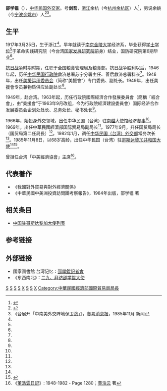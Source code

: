 '''邵学锟'''（{{bd|1917年||catIdx=S}}），[[中华民国|中华民国]][[外交家|外交家]]。号'''剑吾'''，[[浙江|浙江]]余杭（今[[杭州|杭州]][[余杭区|余杭区]]）人<ref name="邵学锟 华夏经纬">{{cite web|url=http://search.huaxia.com/s.jsp?iDocId=505603|title=邵学锟|publisher=华夏人物库 当代人物 台湾|author=华夏经纬网|date=2003-07-16|accessdate=2013年5月18日|language=zh-hans}}{{dead link|date=2018年4月 |bot=InternetArchiveBot |fix-attempted=yes }}</ref>，另说余姚（今[[宁波|宁波]][[余姚市|余姚市]]）人<ref name="邵学锟 档案">{{cite web|url=http://www.zhujida.cn/gzdt_nr.aspx?bid=38&sid=976|title=国民党百年人物——浙江籍人士名录|publisher=[[诸暨|诸暨]]档案|author=信息来源：诸暨市档案局|date=发布时间：2013-5-3 15:42:43|accessdate=2013年5月18日|language=zh-hans|deadurl=yes|archiveurl=https://web.archive.org/web/20131208151927/http://zhujida.cn/gzdt_nr.aspx?bid=38&sid=976|archivedate=2013年12月8日}}</ref><ref>《台展开「中南美外交阵地保卫战」》，[[参考消息报|参考消息报]]，1985年11月 新闻</ref>。

==生平==

1917年3月25日，生于浙江<ref name="邵学锟 华夏经纬"/>。早年就读于[[南京|南京]][[金陵大学|金陵大学]]经济系，毕业获得[[学士学位|学士学位]]<ref name="邵学锟 华夏经纬"/>于革命实践研究院（今台湾[[国家发展研究院|国家发展研究院]]前身）结业，国防研究院第6期毕业<ref name="邵学锟 华夏经纬"/>。

[[抗日战争|抗日战争]]时期时期，任职于全国粮食管理局及粮食部。抗日战争胜利以后，1946年起，历任[[中华民国行政院|中华民国行政院]]救济总署苏宁分署主任、善后救济总署科长<ref name="邵学锟 华夏经纬"/>。1948年，出任[[美援运用委员会|美援运用委员会]]（简称“美援會”）专门委员、副处长。1949年，出任美援會专员兼物质供应处副处长<ref name="邵学锟 华夏经纬"/>。

1949年，赴台湾。1963年起，历任行政院國際經濟合作發展委員會（簡稱「經合會」，由“美援會”于1963年9月改组，今为行政院經濟建設委員會）国际经济合作发展委员会企划处处长、总务处长、秘书处长<ref name="邵学锟 华夏经纬"/>。

1966年，始投身外交领域，出任中华民国（台湾）驻[[南越|南越]]大使馆经济[[参事|参事]]<ref name="邵学锟 华夏经纬"/>。1969年，出任[[中華民國經濟部|中華民國經濟部]][[經濟部國際貿易局|国际贸易局]]副局长<ref name="邵学锟 华夏经纬"/>。1977年9月，升任国贸局局长（国贸局第二任局長）<ref name="邵学锟 华夏经纬"/>。1982年1月，调任[[中华民国外交部|中华民国（台湾）外交部]]常务次长<ref name="邵学锟 华夏经纬"/>。1985年11月8日，以68岁高龄，出任中华民国（台湾）驻[[哥斯达黎加共和国|哥斯达黎加共和国]][[大使|大使]]<ref name="邵学锟 华夏经纬"/><ref name="邵学锟 大使">{{cite web|url=http://archive.kmdn.gov.tw/kmdn_view.aspx?systemid=371015300L-nw-kmdn19851115-01|title=新聞標題：邵學錕王肇元宣誓就任新職俞揆代表總統監誓『新聞位置：左上』|publisher=[[金门日报|金门日报]]|author=發行人：周孝友|date=1985-11-15|accessdate=2013年5月18日|language=zh-hans|archive-date=2016-03-04|archive-url=https://web.archive.org/web/20160304124312/http://archive.kmdn.gov.tw/kmdn_view.aspx?systemid=371015300L-nw-kmdn19851115-01|dead-url=yes}}</ref>。

曾担任台湾「中美經濟協會」主席<ref>《[[董浩雲日記|董浩雲日記]]》: 1948-1982 - Page 1280；[[董浩云|董浩云]] 著</ref>。

==代表著作==
* 《我國對外貿易與對外經濟關係》
* 《中華民國中美洲投資訪問團考察報告》，1984年出版，邵学锟 著

==相关条目==
* [[中国驻哥斯达黎加大使列表|中国驻哥斯达黎加大使列表]]

==参考链接==
{{reflist}}

==外部链接==
* 國家圖書館 台湾记忆：[http://memory.ncl.edu.tw/tm_cgi/hypage.cgi?HYPAGE=toolbox_vnews_detail.hpg&subject_name=&subject_url=&project_id=news&dtd_id=8&xml_id=0000208832 邵學錕記者會] {{Wayback|url=http://memory.ncl.edu.tw/tm_cgi/hypage.cgi?HYPAGE=toolbox_vnews_detail.hpg&subject_name=&subject_url=&project_id=news&dtd_id=8&xml_id=0000208832 |date=20160304110703 }}
* 《东西南北》：[http://ddc.shengyen.org/mobile/text/06-06/115.php 二九、拜访邵学锟大使] {{Wayback|url=http://ddc.shengyen.org/mobile/text/06-06/115.php |date=20160304114100 }}

[[Category:余杭人|S]]
[[Category:余姚人|S]]
[[Category:台湾战后宁波移民|S]]
[[Category:金陵大学校友|S]]
[[Category:余姚邵氏|X]]
[[Category:中国国民党党员|S]]
[[Category:中華民國駐哥斯大黎加大使|S]]
[[Category:邵姓|X]]
[[Category:中華民國經濟部國際貿易局局長|Category:中華民國經濟部國際貿易局局長]]